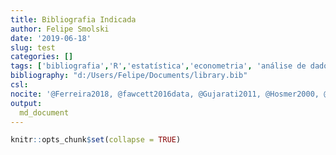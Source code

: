 ```yaml
---
title: Bibliografia Indicada
author: Felipe Smolski
date: '2019-06-18'
slug: test
categories: []
tags: ['bibliografia','R','estatística','econometria', 'análise de dados']
bibliography: "d:/Users/Felipe/Documents/library.bib"
csl: 
nocite: '@Ferreira2018, @fawcett2016data, @Gujarati2011, @Hosmer2000, @Amaral2016, @sartoris2003, @Siegel2017, @morettin1986, @R-bookdown, @teamrstudio, @Silva2016c, @Hair2009, @Goldschmidt2015'
output:
  md_document
---
```

```r
knitr::opts_chunk$set(collapse = TRUE)
```








